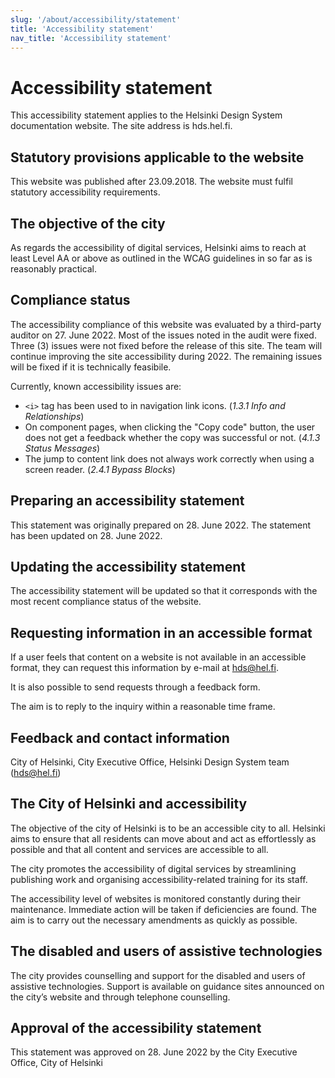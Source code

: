 ```yaml
---
slug: '/about/accessibility/statement'
title: 'Accessibility statement'
nav_title: 'Accessibility statement'
---
```



# Accessibility statement

<LeadParagraph>
  This accessibility statement applies to the Helsinki Design System documentation website. The site address is hds.hel.fi.
</LeadParagraph>

## Statutory provisions applicable to the website
This website was published after 23.09.2018. The website must fulfil statutory accessibility requirements.

## The objective of the city
As regards the accessibility of digital services, Helsinki aims to reach at least Level AA or above as outlined in the WCAG guidelines in so far as is reasonably practical.

## Compliance status
The accessibility compliance of this website was evaluated by a third-party auditor on 27. June 2022. Most of the issues noted in the audit were fixed. Three (3) issues were not fixed before the release of this site. The team will continue improving the site accessibility during 2022. The remaining issues will be fixed if it is technically feasibile.

Currently, known accessibility issues are:
- `<i>` tag has been used to in navigation link icons. (*1.3.1 Info and Relationships*)
- On component pages, when clicking the "Copy code" button, the user does not get a feedback whether the copy was successful or not. (*4.1.3 Status Messages*)
- The jump to content link does not always work correctly when using a screen reader. (*2.4.1 Bypass Blocks*)

## Preparing an accessibility statement
This statement was originally prepared on 28. June 2022. The statement has been updated on 28. June 2022.

## Updating the accessibility statement
The accessibility statement will be updated so that it corresponds with the most recent compliance status of the website.

## Requesting information in an accessible format
If a user feels that content on a website is not available in an accessible format, they can request this information by e-mail at [hds@hel.fi](mailto:hds@hel.fi).

It is also possible to send requests through a <Link size="M" href="https://www.hel.fi/helsinki/en/administration/participate/feedback" external>feedback form</Link>.

The aim is to reply to the inquiry within a reasonable time frame.

## Feedback and contact information
City of Helsinki, City Executive Office, Helsinki Design System team ([hds@hel.fi](mailto:hds@hel.fi))

## The City of Helsinki and accessibility
The objective of the city of Helsinki is to be an accessible city to all. Helsinki aims to ensure that all residents can move about and act as effortlessly as possible and that all content and services are accessible to all.

The city promotes the accessibility of digital services by streamlining publishing work and organising accessibility-related training for its staff.

The accessibility level of websites is monitored constantly during their maintenance. Immediate action will be taken if deficiencies are found. The aim is to carry out the necessary amendments as quickly as possible.

## The disabled and users of assistive technologies
The city provides counselling and support for the disabled and users of assistive technologies. Support is available on guidance sites announced on the city’s website and through telephone counselling.

## Approval of the accessibility statement
This statement was approved on 28. June 2022 by the City Executive Office, City of Helsinki
